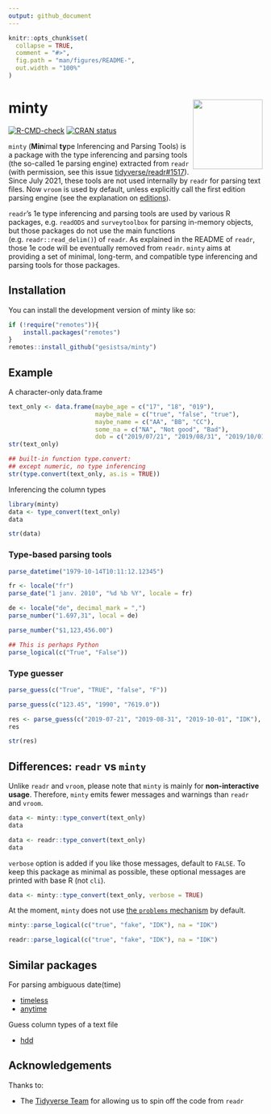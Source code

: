 ```yaml
---
output: github_document
---
```


<!-- README.md is generated from README.Rmd. Please edit that file -->

```r
knitr::opts_chunk$set(
  collapse = TRUE,
  comment = "#>",
  fig.path = "man/figures/README-",
  out.width = "100%"
)
```

# minty <img src="man/figures/logo.png" align="right" height="138" alt = ""/>

<!-- badges: start -->
[![R-CMD-check](https://github.com/gesistsa/minty/actions/workflows/R-CMD-check.yaml/badge.svg)](https://github.com/gesistsa/minty/actions/workflows/R-CMD-check.yaml)
[![CRAN status](https://www.r-pkg.org/badges/version/minty)](https://CRAN.R-project.org/package=minty)
<!-- badges: end -->

`minty` (**Min**imal **ty**pe Inferencing and Parsing Tools) is a package with the type inferencing and parsing tools (the so-called 1e parsing engine) extracted from `readr` (with permission, see this issue [tidyverse/readr#1517](https://github.com/tidyverse/readr/issues/1517)). Since July 2021, these tools are not used internally by `readr` for parsing text files. Now `vroom` is used by default, unless explicitly call the first edition parsing engine (see the explanation on [editions](https://github.com/tidyverse/readr?tab=readme-ov-file#editions)).

`readr`'s 1e type inferencing and parsing tools are used by various R packages, e.g. `readODS` and `surveytoolbox` for parsing in-memory objects, but those packages do not use the main functions (e.g. `readr::read_delim()`) of `readr`. As explained in the README of `readr`, those 1e code will be eventually removed from `readr`. `minty` aims at providing a set of minimal, long-term, and compatible type inferencing and parsing tools for those packages.

## Installation

You can install the development version of minty like so:

``` r
if (!require("remotes")){
    install.packages("remotes")
}
remotes::install_github("gesistsa/minty")
```

## Example

A character-only data.frame

```r
text_only <- data.frame(maybe_age = c("17", "18", "019"),
                        maybe_male = c("true", "false", "true"),
                        maybe_name = c("AA", "BB", "CC"),
                        some_na = c("NA", "Not good", "Bad"),
                        dob = c("2019/07/21", "2019/08/31", "2019/10/01"))
str(text_only)
```

```r
## built-in function type.convert:
## except numeric, no type inferencing
str(type.convert(text_only, as.is = TRUE))
```

Inferencing the column types

```r
library(minty)
data <- type_convert(text_only)
data
```

```r
str(data)
```

### Type-based parsing tools

```r
parse_datetime("1979-10-14T10:11:12.12345")
```

```r
fr <- locale("fr")
parse_date("1 janv. 2010", "%d %b %Y", locale = fr)
```

```r
de <- locale("de", decimal_mark = ",")
parse_number("1.697,31", local = de)
```

```r
parse_number("$1,123,456.00")
```

```r
## This is perhaps Python
parse_logical(c("True", "False"))
```

### Type guesser

```r
parse_guess(c("True", "TRUE", "false", "F"))
```

```r
parse_guess(c("123.45", "1990", "7619.0"))
```

```r
res <- parse_guess(c("2019-07-21", "2019-08-31", "2019-10-01", "IDK"), na = "IDK")
res
```

```r
str(res)
```

## Differences: `readr` vs `minty`

Unlike `readr` and `vroom`, please note that `minty` is mainly for **non-interactive usage**. Therefore, `minty` emits fewer messages and warnings than `readr` and `vroom`.

```r
data <- minty::type_convert(text_only)
data
```

```r
data <- readr::type_convert(text_only)
data
```

`verbose` option is added if you like those messages, default to `FALSE`. To keep this package as minimal as possible, these optional messages are printed with base R (not `cli`).

```r
data <- minty::type_convert(text_only, verbose = TRUE)
```

At the moment, `minty` does not use [the `problems` mechanism](https://vroom.r-lib.org/reference/problems.html) by default.

```r
minty::parse_logical(c("true", "fake", "IDK"), na = "IDK")
```

```r
readr::parse_logical(c("true", "fake", "IDK"), na = "IDK")
```

## Similar packages

For parsing ambiguous date(time)

* [timeless](https://github.com/schochastics/timeless)
* [anytime](https://github.com/eddelbuettel/anytime)

Guess column types of a text file

* [hdd](https://CRAN.R-project.org/package=hdd)

## Acknowledgements

Thanks to:

* The [Tidyverse Team](https://github.com/tidyverse) for allowing us to spin off the code from `readr`
